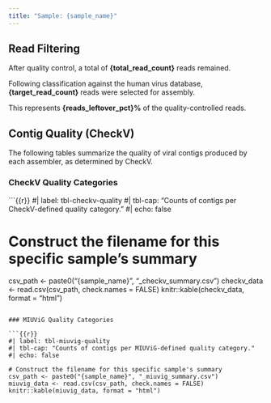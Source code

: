 ```yaml
---
title: "Sample: {sample_name}"
---
```


## Read Filtering

After quality control, a total of **{total_read_count}** reads remained.

Following classification against the human virus database, **{target_read_count}** reads were selected for assembly.

This represents **{reads_leftover_pct}%** of the quality-controlled reads.

## Contig Quality (CheckV)

The following tables summarize the quality of viral contigs produced by each assembler, as determined by CheckV.

### CheckV Quality Categories

```{{r}}
#| label: tbl-checkv-quality
#| tbl-cap: "Counts of contigs per CheckV-defined quality category."
#| echo: false

# Construct the filename for this specific sample's summary
csv_path <- paste0("{sample_name}", "_checkv_summary.csv")
checkv_data <- read.csv(csv_path, check.names = FALSE)
knitr::kable(checkv_data, format = "html")
```

### MIUViG Quality Categories

```{{r}}
#| label: tbl-miuvig-quality
#| tbl-cap: "Counts of contigs per MIUViG-defined quality category."
#| echo: false

# Construct the filename for this specific sample's summary
csv_path <- paste0("{sample_name}", "_miuvig_summary.csv")
miuvig_data <- read.csv(csv_path, check.names = FALSE)
knitr::kable(miuvig_data, format = "html")
```
